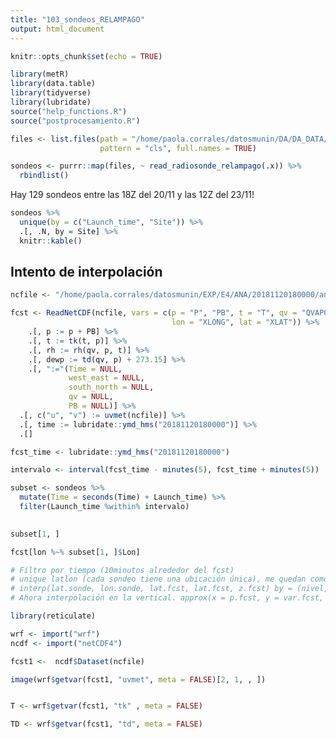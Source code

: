 ```yaml
---
title: "103_sondeos_RELAMPAGO"
output: html_document
---
```


```r
knitr::opts_chunk$set(echo = TRUE)

library(metR)
library(data.table)
library(tidyverse)
library(lubridate)
source("help_functions.R")
source("postprocesamiento.R")
```

```r
files <- list.files(path = "/home/paola.corrales/datosmunin/DA/DA_DATA/OBS_RELAMPAGO/sondeos_raw",
                    pattern = "cls", full.names = TRUE)

sondeos <- purrr::map(files, ~ read_radiosonde_relampago(.x)) %>% 
  rbindlist()

```

Hay 129 sondeos entre las 18Z del 20/11 y las 12Z del 23/11!

```r
sondeos %>% 
  unique(by = c("Launch_time", "Site")) %>% 
  .[, .N, by = Site] %>% 
  knitr::kable()
```

## Intento de interpolación

```r
ncfile <- "/home/paola.corrales/datosmunin/EXP/E4/ANA/20181120180000/analysis.mem001"

fcst <- ReadNetCDF(ncfile, vars = c(p = "P", "PB", t = "T", qv = "QVAPOR", 
                                    lon = "XLONG", lat = "XLAT")) %>%
    .[, p := p + PB] %>%
    .[, t := tk(t, p)] %>%
    .[, rh := rh(qv, p, t)] %>% 
    .[, dewp := td(qv, p) + 273.15] %>% 
    .[, ":="(Time = NULL,
             west_east = NULL,
             south_north = NULL,
             qv = NULL,
             PB = NULL)] %>% 
  .[, c("u", "v") := uvmet(ncfile)] %>% 
  .[, time := lubridate::ymd_hms("20181120180000")] %>% 
  .[]

```
```r
fcst_time <- lubridate::ymd_hms("20181120180000")

intervalo <- interval(fcst_time - minutes(5), fcst_time + minutes(5))

subset <- sondeos %>% 
  mutate(Time = seconds(Time) + Launch_time) %>% 
  filter(Launch_time %within% intervalo) 
  

subset[1, ]

fcst[lon %~% subset[1, ]$Lon]

# Filtro por tiempo (10minutos alrededor del fcst)
# unique latlon (cada sondeo tiene una ubicación única), me quedan como máximo 10 puntos
# interp(lat.sonde, lon.sonde, lat.fcst, lat.fcst, z.fcst) by = (nivel, variable) --> eso me devuelve un dataframe con cant.sondeos x niveles x variables. 
# Ahora interpolación en la vertical. approx(x = p.fcst, y = var.fcst, xout = p.sondeo)
```


```r
library(reticulate)

wrf <- import("wrf")
ncdf <- import("netCDF4")

fcst1 <-  ncdf$Dataset(ncfile)

image(wrf$getvar(fcst1, "uvmet", meta = FALSE)[2, 1, , ])


T <- wrf$getvar(fcst1, "tk" , meta = FALSE)

TD <- wrf$getvar(fcst1, "td", meta = FALSE)
```

